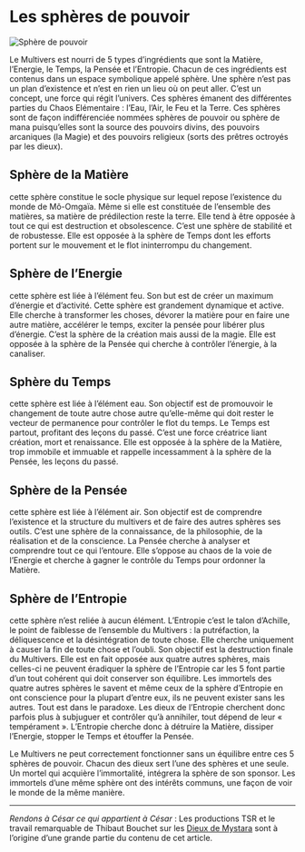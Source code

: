 # Les sphères de pouvoir

![Sphère de pouvoir](/articles_images/religion/sphere_energie.jpg#left)

Le Multivers est nourri de 5 types d’ingrédients que sont la Matière, l’Energie, le Temps, la Pensée et l’Entropie. Chacun de ces ingrédients est contenus dans un espace symbolique appelé sphère. Une sphère n’est pas un plan d’existence et n’est en rien un lieu où on peut aller. C’est un concept, une force qui régit l’univers. Ces sphères émanent des différentes parties du Chaos Elémentaire : l’Eau, l’Air, le Feu et la Terre. Ces sphères sont de façon indifférenciée nommées sphères de pouvoir ou sphère de mana puisqu’elles sont la source des pouvoirs divins, des pouvoirs arcaniques (la Magie) et des pouvoirs religieux (sorts des prêtres octroyés par les dieux).

## Sphère de la Matière

cette sphère constitue le socle physique sur lequel repose l’existence du monde de Mô-Omgaïa. Même si elle est constituée de l’ensemble des matières, sa matière de prédilection reste la terre. Elle tend à être opposée à tout ce qui est destruction et obsolescence. C’est une sphère de stabilité et de robustesse. Elle est opposée à la sphère de Temps dont les efforts portent sur le mouvement et le flot ininterrompu du changement.

## Sphère de l’Energie

cette sphère est liée à l’élément feu. Son but est de créer un maximum d’énergie et d’activité. Cette sphère est grandement dynamique et active. Elle cherche à transformer les choses, dévorer la matière pour en faire une autre matière, accélérer le temps, exciter la pensée pour libérer plus d’énergie. C’est la sphère de la création mais aussi de la magie. Elle est opposée à la sphère de la Pensée qui cherche à contrôler l’énergie, à la canaliser.

## Sphère du Temps

cette sphère est liée à l’élément eau. Son objectif est de promouvoir le changement de toute autre chose autre qu’elle-même qui doit rester le vecteur de permanence pour contrôler le flot du temps. Le Temps est partout, profitant des leçons du passé. C’est une force créatrice liant création, mort et renaissance. Elle est opposée à la sphère de la Matière, trop immobile et immuable et rappelle incessamment à la sphère de la Pensée, les leçons du passé.

## Sphère de la Pensée

cette sphère est liée à l’élément air. Son objectif est de comprendre l’existence et la structure du multivers et de faire des autres sphères ses outils. C’est une sphère de la connaissance, de la philosophie, de la réalisation et de la conscience. La Pensée cherche à analyser et comprendre tout ce qui l’entoure. Elle s’oppose au chaos de la voie de l’Energie et cherche à gagner le contrôle du Temps pour ordonner la Matière.

## Sphère de l’Entropie

cette sphère n’est reliée à aucun élément. L’Entropie c’est le talon d’Achille, le point de faiblesse de l’ensemble du Multivers : la putréfaction, la déliquescence et la désintégration de toute chose. Elle cherche uniquement à causer la fin de toute chose et l’oubli. Son objectif est la destruction finale du Multivers. Elle est en fait opposée aux quatre autres sphères, mais celles-ci ne peuvent éradiquer la sphère de l’Entropie car les 5 font partie d’un tout cohérent qui doit conserver son équilibre. Les immortels des quatre autres sphères le savent et même ceux de la sphère d’Entropie en ont conscience pour la plupart d’entre eux, ils ne peuvent exister sans les autres. Tout est dans le paradoxe. Les dieux de l’Entropie cherchent donc parfois plus à subjuguer et contrôler qu’à annihiler, tout dépend de leur « tempérament ». L’Entropie cherche donc à détruire la Matière, dissiper l’Energie, stopper le Temps et étouffer la Pensée.

Le Multivers ne peut correctement fonctionner sans un équilibre entre ces 5 sphères de pouvoir. Chacun des dieux sert l’une des sphères et une seule. Un mortel qui acquière l’immortalité, intégrera la sphère de son sponsor. Les immortels d’une même sphère ont des intérêts communs, une façon de voir le monde de la même manière.

---
_Rendons à César ce qui appartient à César_ : Les productions TSR et le travail remarquable de Thibaut Bouchet sur les [Dieux de Mystara](http://pandius.com/Les_dieux_de_Mystara.pdf) sont à l’origine d’une grande partie du contenu de cet article.
